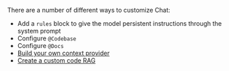 There are a number of different ways to customize Chat:

- Add a `rules` block to give the model persistent instructions through the system prompt
- Configure `@Codebase`
- Configure `@Docs`
- [Build your own context provider](/guides/build-your-own-context-provider)
- [Create a custom code RAG](/guides/custom-code-rag)
